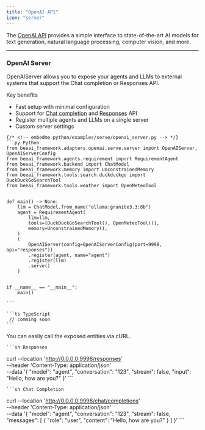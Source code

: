 ```yaml
---
title: "OpenAI API"
icon: "server"
---
```


The [OpenAI API](https://platform.openai.com/docs/quickstart) provides a simple interface to state-of-the-art AI models for text generation, natural language processing, computer vision, and more.

---

### OpenAI Server

OpenAIServer allows you to expose your agents and LLMs to external systems that support the Chat completion or Responses API.

Key benefits
- Fast setup with minimal configuration
- Support for [Chat completion](https://platform.openai.com/docs/api-reference/chat) and [Responses](https://platform.openai.com/docs/api-reference/responses) API
- Register multiple agents and LLMs on a single server
- Custom server settings

<CodeGroup>

	{/* <!-- embedme python/examples/serve/openai_server.py --> */}
	```py Python
	from beeai_framework.adapters.openai.serve.server import OpenAIServer, OpenAIServerConfig
	from beeai_framework.agents.requirement import RequirementAgent
	from beeai_framework.backend import ChatModel
	from beeai_framework.memory import UnconstrainedMemory
	from beeai_framework.tools.search.duckduckgo import DuckDuckGoSearchTool
	from beeai_framework.tools.weather import OpenMeteoTool
	
	
	def main() -> None:
	    llm = ChatModel.from_name("ollama:granite3.3:8b")
	    agent = RequirementAgent(
	        llm=llm,
	        tools=[DuckDuckGoSearchTool(), OpenMeteoTool()],
	        memory=UnconstrainedMemory(),
	    )
	    (
	        OpenAIServer(config=OpenAIServerConfig(port=9998, api="responses"))
	        .register(agent, name="agent")
	        .register(llm)
	        .serve()
	    )
	
	
	if __name__ == "__main__":
	    main()
	
	```

	```ts TypeScript
	 // comming soon
	```

</CodeGroup>

You can easily call the exposed entities via cURL.

<CodeGroup>

	```sh Responses
curl --location 'http://0.0.0.0:9998/responses' \
--header 'Content-Type: application/json' \
--data '{
    "model": "agent",
    "conversation": "123",
    "stream": false,
    "input": "Hello, how are you?"
}'
	```

	```sh Chat Completion
curl --location 'http://0.0.0.0:9998/chat/completions' \
--header 'Content-Type: application/json' \
--data '{
    "model": "agent",
    "conversation": "123",
    "stream": false,
    "messages": [
        {
            "role": "user",
            "content": "Hello, how are you?"
        }
    ]
}'
	```

</CodeGroup>
